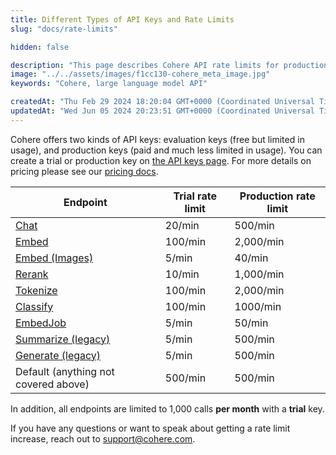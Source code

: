 ```yaml
---
title: Different Types of API Keys and Rate Limits
slug: "docs/rate-limits"

hidden: false

description: "This page describes Cohere API rate limits for production and evaluation keys."
image: "../../assets/images/f1cc130-cohere_meta_image.jpg"  
keywords: "Cohere, large language model API"

createdAt: "Thu Feb 29 2024 18:20:04 GMT+0000 (Coordinated Universal Time)"
updatedAt: "Wed Jun 05 2024 20:23:51 GMT+0000 (Coordinated Universal Time)"
---
```

Cohere offers two kinds of API keys: evaluation keys (free but limited in usage), and production keys (paid and much less limited in usage). You can create a trial or production key on [the API keys page](https://dashboard.cohere.com/api-keys). For more details on pricing please see our [pricing docs](https://docs.cohere.com/v2/docs/how-does-cohere-pricing-work).

| Endpoint                                   | Trial rate limit      | Production rate limit |
| ------------------------------------------ | --------------------- | --------------------- |
| [Chat](/reference/chat)                    | 20/min                | 500/min               |
| [Embed](/reference/embed)                  | 100/min               | 2,000/min             |
| [Embed (Images)](/reference/embed)         | 5/min                 | 40/min                |
| [Rerank](/reference/rerank)                | 10/min                | 1,000/min             |
| [Tokenize](/reference/tokenize)            | 100/min               | 2,000/min             |
| [Classify](/reference/classify)            | 100/min               | 1000/min              |
| [EmbedJob](/reference/embed-jobs)          | 5/min                 | 50/min                |
| [Summarize (legacy)](/reference/summarize) | 5/min                 | 500/min               |
| [Generate (legacy)](/reference/generate)   | 5/min                 | 500/min               |
| Default (anything not covered above)       | 500/min               | 500/min               |

In addition, all endpoints are limited to 1,000 calls **per month** with a **trial** key.

If you have any questions or want to speak about getting a rate limit increase, reach out to support@cohere.com.
